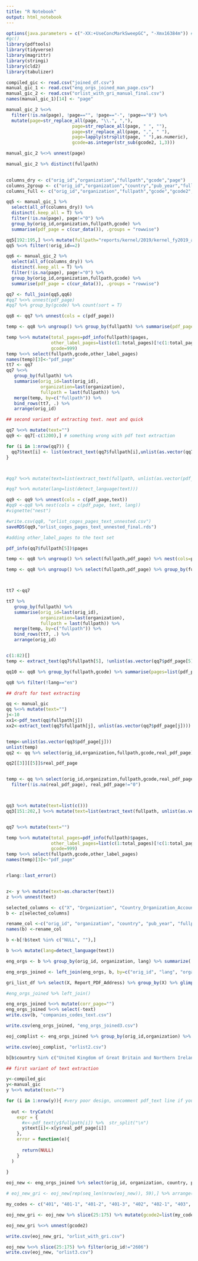 ```yaml
---
title: "R Notebook"
output: html_notebook
---
```



```r

options(java.parameters = c("-XX:+UseConcMarkSweepGC", "-Xmx16384m")) #- run if outofmemory error while text extracting
#gc()
library(pdftools)
library(tidyverse)
library(magrittr)
library(stringi)
library(cld2)
library(tabulizer)

```

```r
compiled_gic <- read.csv("joined_df.csv")
manual_gic_1 <- read.csv("eng_orgs_joined_man_page.csv")
manual_gic_2 <- read.csv("orlist_with_gri_manual_final.csv")
names(manual_gic_1)[14] <- "page"
```

```r
manual_gic_2 %<>%
  filter(!is.na(page), !page=="", !page=="-", !page=="0") %>% 
  mutate(page=str_replace_all(page, "\\.", ","),
                         page=str_replace_all(page, " ", ""),
                         page=str_replace_all(page, ",", " "),
                         page=lapply(strsplit(page, " "),as.numeric),
                         gcode=as.integer(str_sub(gcode2, 1,3)))

manual_gic_2 %<>% unnest(page)

manual_gic_2 %>% distinct(fullpath)
  
```

```r
columns_dry <- c("orig_id","organization","fullpath","gcode","page")
columns_2group <- c("orig_id","organization","country","pub_year","fullpath","gcode")
columns_full <- c("orig_id","organization","fullpath","gcode","gcode2","real_pdf_page")
```



```r
qq5 <- manual_gic_1 %>%
  select(all_of(columns_dry)) %>% 
  distinct(.keep_all = T) %>% 
  filter(!is.na(page), page!="0") %>% 
  group_by(orig_id,organization,fullpath,gcode) %>%
  summarise(pdf_page = c(cur_data()), .groups = "rowwise")

qq5[192:195,] %<>% mutate(fullpath="reports/kernel/2019/kernel_fy2019_annual_report.pdf") # due to manual processing of pages didn't have the right path
qq5 %<>% filter(!orig_id==2)

qq6 <- manual_gic_2 %>%
  select(all_of(columns_dry)) %>% 
  distinct(.keep_all = T) %>% 
  filter(!is.na(page), page!="0") %>% 
  group_by(orig_id,organization,fullpath,gcode) %>%
  summarise(pdf_page = c(cur_data()), .groups = "rowwise")

qq7 <- full_join(qq5,qq6)
#qq7 %<>% unnest(pdf_page)
#qq7 %>% group_by(gcode) %>% count(sort = T)
```


```r
qq8 <- qq7 %>% unnest(cols = c(pdf_page))

temp <- qq8 %>% ungroup() %>% group_by(fullpath) %>% summarise(pdf_page=list(pdf_page), .groups = "rowwise") #%>% ungroup()

temp %<>% mutate(total_pages=pdf_info(fullpath)$pages,
                 other_label_pages=list(c(1:total_pages)[!c(1:total_pages) %in% pdf_page]),
                 gcode=999)
temp %<>% select(fullpath,gcode,other_label_pages)
names(temp)[3]<-"pdf_page"
tt7 <- qq7
qq7 %<>%
   group_by(fullpath) %>%
   summarise(orig_id=last(orig_id),
             organization=last(organization),
             fullpath = last(fullpath)) %>% 
   merge(temp, by=c("fullpath")) %>% 
   bind_rows(tt7, .) %>% 
   arrange(orig_id)
```


```r
## second variant of extracting text. neat and quick

qq7 %<>% mutate(text="")
qq9 <- qq7[-c(1200),] # something wrong with pdf text extraction

for (i in 1:nrow(qq7)) {
  qq7$text[i] <- list(extract_text(qq7$fullpath[i],unlist(as.vector(qq7$pdf_page[i]))))
}



#qq7 %<>% mutate(text=list(extract_text(fullpath, unlist(as.vector(pdf_page))))) # text extraction

#qq7 %<>% mutate(lang=list(detect_language(text)))

qq9 <- qq9 %>% unnest(cols = c(pdf_page,text))
#qq9 <-qq8 %>% nest(cols = c(pdf_page, text, lang))
#vignette("nest")

#write.csv(qq8, "orlist_coges_pages_text_unnested.csv")
saveRDS(qq9,"orlist_coges_pages_text_unnested_final.rds")

```



```r
#adding other_label_pages to the text set

pdf_info(qq7$fullpath[5])$pages

temp <- qq8 %>% ungroup() %>% select(fullpath,pdf_page) %>% nest(cols=pdf_page)

temp <- qq8 %>% ungroup() %>% select(fullpath,pdf_page) %>% group_by(fullpath) %>% summarise(pdf_page=c(cur_data()), .groups = "rowwise")



tt7 <-qq7

tt7 %>%
   group_by(fullpath) %>%
   summarise(orig_id=last(orig_id),
             organization=last(organization),
             fullpath = last(fullpath)) %>% 
   merge(temp, by=c("fullpath")) %>% 
   bind_rows(tt7, .) %>% 
   arrange(orig_id)


c(1:82)[]
temp <- extract_text(qq7$fullpath[5], !unlist(as.vector(qq7$pdf_page[5])))
```

```r

qq10 <- qq8 %>% group_by(fullpath,gcode) %>% summarise(pages=list(pdf_page))

qq8 %>% filter(!lang=="en")

```


```r

## draft for text extracting

qq <- manual_gic
qq %<>% mutate(text="")
j<-10
xx1<-pdf_text(qq$fullpath[j])
xx2<-extract_text(qq7$fullpath[j], unlist(as.vector(qq7$pdf_page[j])))


temp<-unlist(as.vector(qq3$pdf_page[j]))
unlist(temp)
qq2 <- qq %>% select(orig_id,organization,fullpath,gcode,real_pdf_page) %>% nest_by(orig_id,organization,fullpath,gcode)

qq2[[3]][[5]]$real_pdf_page


temp <- qq %>% select(orig_id,organization,fullpath,gcode,real_pdf_page) %>% distinct(.keep_all = T) #%>% 
  filter(!is.na(real_pdf_page), real_pdf_page!="0")



qq3 %<>% mutate(text=list(c()))
qq3[151:202,] %<>% mutate(text=list(extract_text(fullpath, unlist(as.vector(pdf_page)))))


qq7 %<>% mutate(text="")

temp %<>% mutate(total_pages=pdf_info(fullpath)$pages,
                 other_label_pages=list(c(1:total_pages)[!c(1:total_pages) %in% pdf_page]),
                 gcode=999)
temp %<>% select(fullpath,gcode,other_label_pages)
names(temp)[3]<-"pdf_page"


rlang::last_error()
```


```r
```


```r
z<- y %>% mutate(text=as.character(text))
z %<>% unnest(text)
```


```r
selected_columns <- c("X", "Organization", "Country_Organization_Account", "Publication_Year", "fullpath", "pdf_contents_page", "gcode", "gcode2", "name", "value", "text")
b <- z[selected_columns] 

rename_col <-c("orig_id", "organization", "country", "pub_year", "fullpath", "pdf_contents_page", "gcode", "gcode2", "orig_code_str", "page_num", "text")
names(b) <-rename_col

b <-b[!b$text %in% c("NULL", ""),]

b %<>% mutate(lang=detect_language(text))

eng_orgs <- b %>% group_by(orig_id, organization, lang) %>% summarize(.groups = "keep") %>% filter(lang=="en")

eng_orgs_joined <- left_join(eng_orgs, b, by=c("orig_id", "lang", "organization"), keep=F)

gri_list_df %>% select(X, Report_PDF_Address) %>% group_by(X) %>% glimpse(10)

#eng_orgs_joined %>% left_join()

eng_orgs_joined %<>% mutate(corr_page="")
eng_orgs_joined %<>% select(-text)
write.csv(b, "companies_codes_text.csv")

write.csv(eng_orgs_joined, "eng_orgs_joined3.csv")

eoj_complist <- eng_orgs_joined %>% group_by(orig_id,organization) %>% count()

write.csv(eoj_complist, "orlist2.csv")

b[b$country %in% c("United Kingdom of Great Britain and Northern Ireland", "United States of America", "Denmark", "Sweden"),] %>% head(30)

```

```r

## first variant of text extraction

y<-compiled_gic
y<-manual_gic
y %<>% mutate(text="")

for (i in 1:nrow(y)){ #very poor design, uncomment pdf_text line if you need to run it
  
  out <- tryCatch(
    expr = {
      #x<-pdf_text(y$fullpath[i]) %>%  str_split("\n")
      y$text[i]<-x[y$real_pdf_page[i]]
    },
    error = function(e){ 
  
      return(NULL)
    }
  )
  
}
```

```r

eoj_new <- eng_orgs_joined %>% select(orig_id, organization, country, pub_year, fullpath, pdf_contents_page) %>% distinct()

# eoj_new_gri <- eoj_new[rep(seq_len(nrow(eoj_new)), 59),] %>% arrange(orig_id)

my_codes <- c("401", "401-1", "401-2", "401-3", "402", "402-1", "403", "403-1", "403-2", "403-3", "403-4", "403-5", "403-6", "403-7", "403-8", "403-9", "403-10", "404", "404-1", "404-2", "404-3", "405", "405-1", "405-2", "406", "406-1", "407", "407-1", "408", "408-1", "409", "409-1", "410", "410-1", "411", "411-1", "412", "412-1", "412-2", "412-3", "413", "413-1", "413-2", "414", "414-1", "414-2", "415", "415-1", "416", "416-1", "416-2", "417", "417-1", "417-2", "417-3", "418", "418-1", "419", "419-1")

eoj_new_gri <- eoj_new %>% slice(25:175) %>% mutate(gcode2=list(my_codes)) %>% filter(orig_id!="2606")

eoj_new_gri %<>% unnest(gcode2)

write.csv(eoj_new_gri, "orlist_with_gri.csv")

eoj_new %<>% slice(25:175) %>% filter(orig_id!="2606")
write.csv(eoj_new, "orlist3.csv")

```

